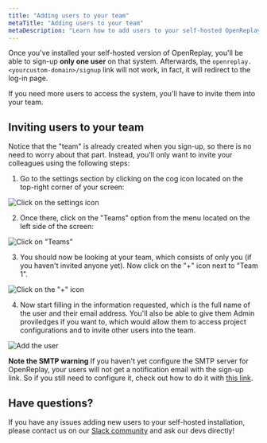 ```yaml
---
title: "Adding users to your team"
metaTitle: "Adding users to your team"
metaDescription: "Learn how to add users to your self-hosted OpenReplay instance"
---
```

Once you've installed your self-hosted version of OpenReplay, you'll be able to sign-up **only one user** on that system.
Afterwards, the `openreplay.<yourcustom-domain>/signup` link will not work, in fact, it will redirect to the log-in page.

If you need more users to access the system, you'll have to invite them into your team.

## Inviting users to your team
Notice that the "team" is already created when you sign-up, so there is no need to worry about that part. Instead, you'll only want to invite your colleagues using the following steps:

1. Go to the settings section by clicking on the cog icon located on the top-right corner of your screen:

![Click on the settings icon](./images/invite-users/click-config-cog.png)

2. Once there, click on the "Teams" option from the menu located on the left side of the screen:

![Click on "Teams"](./images/invite-users/click-teams.png)

3. You should now be looking at your team, which consists of only you (if you haven't invited anyone yet). Now click on the "+" icon next to "Team 1".

![Click on the "+" icon](./images/invite-users/click-plus.png)

4. Now start filling in the information requested, which is the full name of the user and their email address. You'll also be able to give them Admin proviledges if you want to, which would allow them to access project configurations and to invite other users into the team.

![Add the user](./images/invite-users/add-user-warning.png)


**Note the SMTP warning**
If you haven't yet configure the SMTP server for OpenReplay, your users will not get a notification email with the sign-up link. So if you still need to configure it, check out how to do it with [this link](https://docs.openreplay.com/configuration/configure-smtp).

## Have questions?

If you have any issues adding new users to your self-hosted installation, please contact us on our [Slack community](https://slack.openreplay.com/) and ask our devs directly!